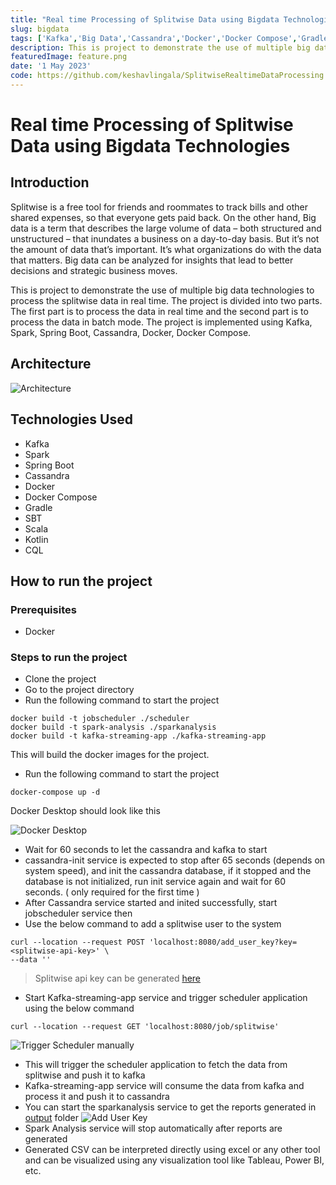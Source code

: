 ```yaml
---
title: "Real time Processing of Splitwise Data using Bigdata Technologies"
slug: bigdata
tags: ['Kafka','Big Data','Cassandra','Docker','Docker Compose','Gradle','SBT','Scala','Kotlin','CQL','Keshav Reddy','Keshav Reddy Lingala','Lingala Keshav Reddy','Keshav']
description: This is project to demonstrate the use of multiple big data technologies to process the splitwise data in real time. The project is divided into two parts. The first part is to process the data in real time and the second part is to process the data in batch mode. The project is implemented using Kafka, Spark, Spring Boot, Cassandra, Docker, Docker Compose.
featuredImage: feature.png
date: '1 May 2023'
code: https://github.com/keshavlingala/SplitwiseRealtimeDataProcessing
---
```


# Real time Processing of Splitwise Data using Bigdata Technologies

## Introduction

Splitwise is a free tool for friends and roommates to track bills and other shared expenses, so that everyone gets paid
back. On the other hand, Big data is a term that describes the large volume of data – both structured and unstructured –
that inundates a business on a day-to-day basis. But it’s not the amount of data that’s important. It’s what
organizations do with the data that matters. Big data can be analyzed for insights that lead to better decisions and
strategic business moves.

This is project to demonstrate the use of multiple big data technologies to process the splitwise data in real time. The
project is divided into two parts. The first part is to process the data in real time and the second part is to process
the data in batch mode. The project is implemented using Kafka, Spark, Spring Boot, Cassandra, Docker, Docker Compose.

## Architecture

![Architecture ](images/Architecture.jpg)

## Technologies Used

- Kafka
- Spark
- Spring Boot
- Cassandra
- Docker
- Docker Compose
- Gradle
- SBT
- Scala
- Kotlin
- CQL

## How to run the project

### Prerequisites
- Docker

### Steps to run the project

- Clone the project
- Go to the project directory
- Run the following command to start the project
```shell
docker build -t jobscheduler ./scheduler
docker build -t spark-analysis ./sparkanalysis
docker build -t kafka-streaming-app ./kafka-streaming-app
```
This will build the docker images for the project.
- Run the following command to start the project

```shell
docker-compose up -d
```

Docker Desktop should look like this

![Docker Desktop](images/DockerSS.png)

- Wait for 60 seconds to let the cassandra and kafka to start
- cassandra-init service is expected to stop after 65 seconds (depends on system speed), and init the cassandra database, if it stopped and the
database is not initialized, run init service again and wait for 60 seconds. ( only required for the first time )
- After Cassandra service started and inited successfully, start jobscheduler service then
- Use the below command to add a splitwise user to the system

```shell
curl --location --request POST 'localhost:8080/add_user_key?key=<splitwise-api-key>' \
--data ''
```

> Splitwise api key can be generated [here](https://secure.splitwise.com/apps/new)

- Start Kafka-streaming-app service and trigger scheduler application using the below command

```shell
curl --location --request GET 'localhost:8080/job/splitwise'
```

![Trigger Scheduler manually](images/TriggerScheduler.png)


- This will trigger the scheduler application to fetch the data from splitwise and push it to kafka
- Kafka-streaming-app service will consume the data from kafka and process it and push it to cassandra
- You can start the sparkanalysis service to get the reports generated in [output](./output) folder
![Add User Key](images/AddUser.png)
- Spark Analysis service will stop automatically after reports are generated
- Generated CSV can be interpreted directly using excel or any other tool and can be visualized using any visualization
tool like Tableau, Power BI, etc.
